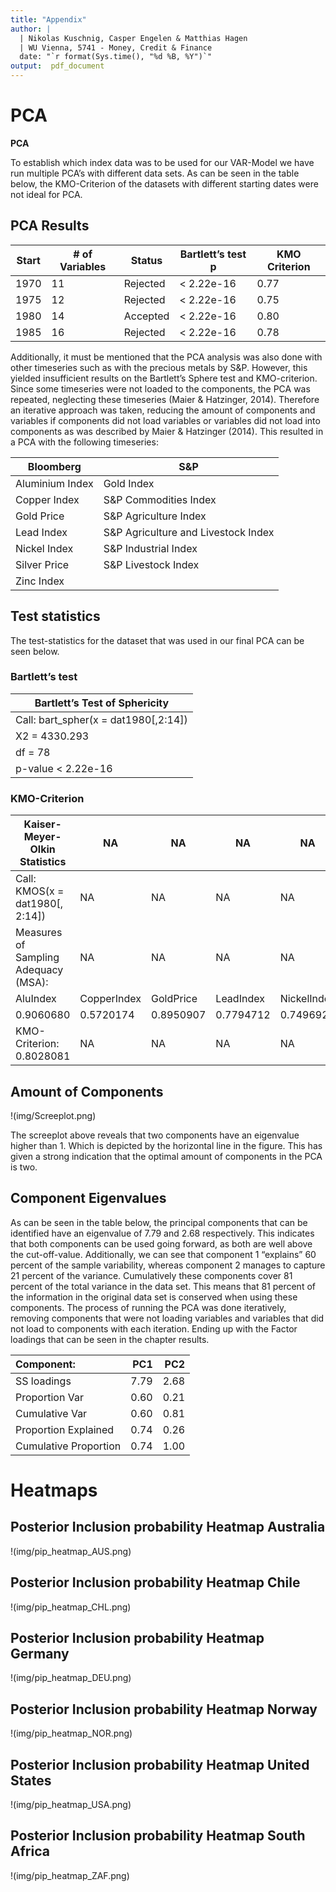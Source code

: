 ```yaml
---
title: "Appendix"
author: |
  | Nikolas Kuschnig, Casper Engelen & Matthias Hagen
  | WU Vienna, 5741 - Money, Credit & Finance
  date: "`r format(Sys.time(), "%d %B, %Y")`"
output:  pdf_document
---
```


# PCA  

**PCA**

To establish which index data was to be used for our VAR-Model we have run multiple PCA’s with different data sets. As can be seen in the table below, the KMO-Criterion of the datasets with different starting dates were not ideal for PCA. 

## PCA Results
| Start | # of Variables | Status | Bartlett's test p | KMO Criterion |
| --- | --- | --- | --- | --- |
| 1970 | 11 | Rejected | < 2.22e-16 | 0.77 |
| 1975 | 12 | Rejected | < 2.22e-16 | 0.75 |
| 1980 | 14 | Accepted | < 2.22e-16 | 0.80 |
| 1985 | 16 | Rejected | < 2.22e-16 | 0.78 |


Additionally, it must be mentioned that the PCA analysis was also done with other timeseries such as with the precious metals by S&P. However, this yielded insufficient results on the Bartlett’s Sphere test and KMO-criterion. Since some timeseries were not loaded to the components, the PCA was repeated, neglecting these timeseries (Maier & Hatzinger, 2014). Therefore an iterative approach was taken, reducing the amount of components and variables if components did not load variables or variables did not load into components as was described by Maier & Hatzinger (2014). This resulted in a PCA with the following timeseries:


| Bloomberg | S&P | 
| --- | --- |
| Aluminium Index | Gold Index |
| Copper Index | S&P Commodities Index |
| Gold Price | S&P Agriculture Index |
| Lead Index | S&P Agriculture and Livestock Index |
| Nickel Index | S&P Industrial Index |
| Silver Price | S&P Livestock Index |
| Zinc Index | |

##  Test statistics
The test-statistics for the dataset that was used in our final PCA can be seen below. 

### Bartlett's test
| Bartlett's Test of Sphericity |
| --- |
| Call: bart_spher(x = dat1980[,2:14]) |
| X2 = 4330.293                 |
| df = 78                       |
| p-value < 2.22e-16            |


### KMO-Criterion
|Kaiser-Meyer-Olkin Statistics| NA | NA | NA | NA | NA | NA | NA | NA | NA | NA | NA | NA |
| --- | --- | --- | --- | --- | --- | --- | --- | --- | --- | --- | --- | --- | --- | --- |
|Call: KMOS(x = dat1980[, 2:14])| NA | NA | NA | NA | NA | NA | NA | NA | NA | NA | NA | NA |
|Measures of Sampling Adequacy (MSA): | NA | NA | NA | NA | NA | NA | NA | NA | NA | NA | NA | NA |
|AluIndex | CopperIndex | GoldPrice | LeadIndex | NickelIndex | SilverPrice |SPIndex | SP.AgriIndex |SP.Agri.LiveIndex |SP.GoldIndex |SPIndustrialIndex |SP.LivestockIndex |ZincIndex |
| 0.9060680 | 0.5720174 | 0.8950907 | 0.7794712 | 0.7496926   | 0.8713319   | 0.8778559 | 0.7029208    | 0.7286195         | 0.8670121    | 0.8728420         | 0.6927517 | 0.7095550 |
|KMO-Criterion: 0.8028081             | NA          | NA        | NA        | NA          | NA          | NA        | NA           | NA                | NA  | NA | NA                | NA        |

##  Amount of Components

!(img/Screeplot.png)

The screeplot above reveals that two components have an eigenvalue higher than 1. Which is depicted by the horizontal line in the figure. This has given a strong indication that the optimal amount of components in the PCA is two.

##  Component Eigenvalues
As can be seen in the table below, the principal components that can be identified have an eigenvalue of 7.79 and 2.68 respectively. This indicates that both components can be used going forward, as both are well above the cut-off-value. Additionally, we can see that component 1 “explains” 60 percent of the sample variability, whereas component 2 manages to capture 21 percent of the variance. Cumulatively these components cover 81 percent of the total variance in the data set. This means that 81 percent of the information in the original data set is conserved when using these components.
The process of running the PCA was done iteratively, removing components that were not loading variables and variables that did not load to components with each iteration. Ending up with the Factor loadings that can be seen in the chapter results.

|Component:            |  PC1|  PC2|
|:---------------------|----:|----:|
|SS loadings           | 7.79| 2.68|
|Proportion Var        | 0.60| 0.21|
|Cumulative Var        | 0.60| 0.81|
|Proportion Explained  | 0.74| 0.26|
|Cumulative Proportion | 0.74| 1.00|

\newpage

#  Heatmaps

##  Posterior Inclusion probability Heatmap Australia

!(img/pip_heatmap_AUS.png)

##  Posterior Inclusion probability Heatmap Chile

!(img/pip_heatmap_CHL.png)

##  Posterior Inclusion probability Heatmap Germany

!(img/pip_heatmap_DEU.png)

##  Posterior Inclusion probability Heatmap Norway

!(img/pip_heatmap_NOR.png)

##  Posterior Inclusion probability Heatmap United States

!(img/pip_heatmap_USA.png)

##  Posterior Inclusion probability Heatmap South Africa

!(img/pip_heatmap_ZAF.png)
